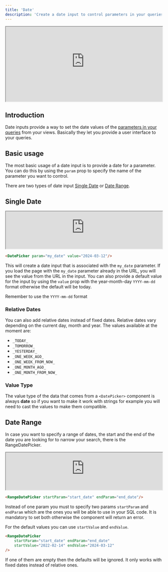 ```yaml
---
title: 'Date'
description: 'Create a date input to control parameters in your queries'
---
```


<iframe class="rounded-xl" src="https://docs-charts-examples.fly.dev/components/date-single" width="100%" height="240"> </iframe>

## Introduction

Date inputs provide a way to set the date values of the [parameters in your queries](/queries/logic/parameters) from your views. Basically they let you provide a user interface to your queries.

## Basic usage

The most basic usage of a date input is to provide a date for a parameter. You can do this by using the `param` prop to specify the name of the parameter you want to control.

There are two types of date input [Single Date](#single-date) or [Date Range](#date-range).

## Single Date


<iframe class="rounded-xl" src="https://docs-charts-examples.fly.dev/components/date-single" width="100%" height="120"> </iframe>

``` html
<DatePicker param="my_date" value="2024-03-12"/>
```
This will create a date input that is associated with the `my_date` parameter. If you load the page with the `my_date` parameter already in the URL, you will see the value from the URL in the input. You can also provide a default value for the input by using the `value` prop with the year-month-day `YYYY-mm-dd` format otherwise the default will be today.

<Note>Remember to use the `YYYY-mm-dd` format</Note>

### Relative Dates

You can also add relative dates instead of fixed dates. Relative dates vary depending on the current day, month and year. The values available at the moment are:

- `_TODAY_`
- `_TOMORROW_`
- `_YESTERDAY_`
- `_ONE_WEEK_AGO_`
- `_ONE_WEEK_FROM_NOW_`
- `_ONE_MONTH_AGO_`
- `_ONE_MONTH_FROM_NOW_`

### Value Type

The value type of the data that comes from a `<DatePicker>` component is always **date** so if you want to make it work with strings for example you will need to cast the values to make them compatible.

## Date Range

In case you want to specify a range of dates, the start and the end of the date you are looking for to narrow your search, there is the RangeDatePicker.

<iframe class="rounded-xl" src="https://docs-charts-examples.fly.dev/components/date-range" width="100%" height="120"> </iframe>

``` html
<RangeDatePicker startParam="start_date" endParam="end_date"/>
```
Instead of one param you must to specify two params `startParam` and `endParam` which are the ones you will be able to use in your SQL code. It is mandatory to set both otherwise the component will return an error.

For the default values you can use `startValue` and `endValue`.

``` html
<RangeDatePicker 
    startParam="start_date" endParam="end_date"
    startValue="2022-02-14" endValue="2024-03-12"
/>
```

If one of them are empty then the defaults will be ignored. It only works with fixed dates instead of relative ones.
